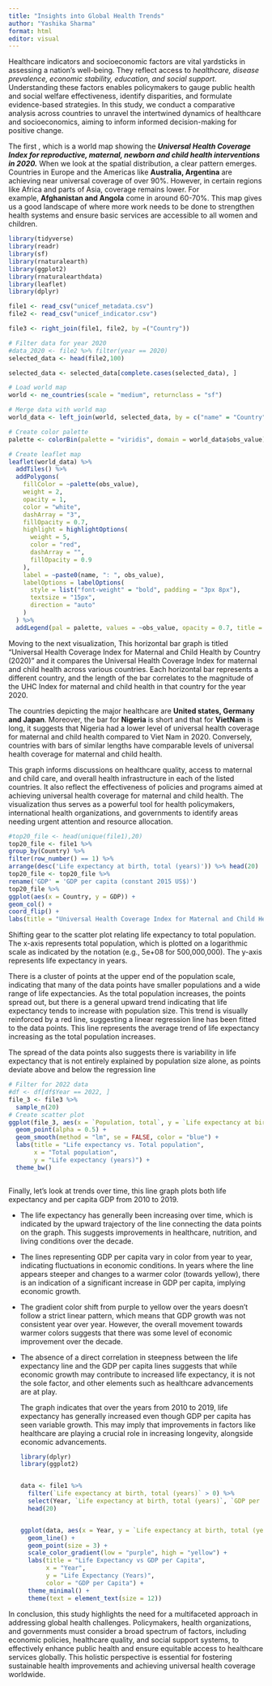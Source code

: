 ```yaml
---
title: "Insights into Global Health Trends"
author: "Yashika Sharma"
format: html
editor: visual
---
```


Healthcare indicators and socioeconomic factors are vital yardsticks in assessing a nation's well-being. They reflect access to *healthcare, disease prevalence, economic stability, education, and social support*. Understanding these factors enables policymakers to gauge public health and social welfare effectiveness, identify disparities, and formulate evidence-based strategies. In this study, we conduct a comparative analysis across countries to unravel the intertwined dynamics of healthcare and socioeconomics, aiming to inform informed decision-making for positive change.

The first , which is a world map showing the ***Universal Health Coverage Index for reproductive, maternal, newborn and child health interventions in 2020.*** When we look at the spatial distribution, a clear pattern emerges. Countries in Europe and the Americas like **Australia, Argentina** are achieving near universal coverage of over 90%. However, in certain regions like Africa and parts of Asia, coverage remains lower. For example, **Afghanistan and Angola** come in around 60-70%. This map gives us a good landscape of where more work needs to be done to strengthen health systems and ensure basic services are accessible to all women and children.

```r
library(tidyverse)
library(readr)
library(sf)
library(rnaturalearth)
library(ggplot2)
library(rnaturalearthdata)
library(leaflet)
library(dplyr)

file1 <- read_csv("unicef_metadata.csv")
file2 <- read_csv("unicef_indicator.csv")

file3 <- right_join(file1, file2, by =("Country"))

# Filter data for year 2020
#data_2020 <- file2 %>% filter(year == 2020)
selected_data <- head(file2,100)

selected_data <- selected_data[complete.cases(selected_data), ]

# Load world map
world <- ne_countries(scale = "medium", returnclass = "sf")

# Merge data with world map
world_data <- left_join(world, selected_data, by = c("name" = "Country"))

# Create color palette
palette <- colorBin(palette = "viridis", domain = world_data$obs_value)

# Create leaflet map
leaflet(world_data) %>%
  addTiles() %>%
  addPolygons(
    fillColor = ~palette(obs_value),
    weight = 2,
    opacity = 1,
    color = "white",
    dashArray = "3",
    fillOpacity = 0.7,
    highlight = highlightOptions(
      weight = 5,
      color = "red",
      dashArray = "",
      fillOpacity = 0.9
    ),
    label = ~paste0(name, ": ", obs_value),
    labelOptions = labelOptions(
      style = list("font-weight" = "bold", padding = "3px 8px"),
      textsize = "15px",
      direction = "auto"
    )
  ) %>%
  addLegend(pal = palette, values = ~obs_value, opacity = 0.7, title = "Universal health coverage index for reproductive, maternal, newborn and child-health interventions")
```

Moving to the next visualization, This horizontal bar graph is titled "Universal Health Coverage Index for Maternal and Child Health by Country (2020)" and it compares the Universal Health Coverage Index for maternal and child health across various countries. Each horizontal bar represents a different country, and the length of the bar correlates to the magnitude of the UHC Index for maternal and child health in that country for the year 2020.

The countries depicting the major healthcare are **United states, Germany and Japan**. Moreover, the bar for **Nigeria** is short and that for **VietNam** is long, it suggests that Nigeria had a lower level of universal health coverage for maternal and child health compared to Viet Nam in 2020. Conversely, countries with bars of similar lengths have comparable levels of universal health coverage for maternal and child health.

This graph informs discussions on healthcare quality, access to maternal and child care, and overall health infrastructure in each of the listed countries. It also reflect the effectiveness of policies and programs aimed at achieving universal health coverage for maternal and child health. The visualization thus serves as a powerful tool for health policymakers, international health organizations, and governments to identify areas needing urgent attention and resource allocation.

```r
#top20_file <- head(unique(file1),20)
top20_file <- file1 %>%
group_by(Country) %>%
filter(row_number() == 1) %>%
arrange(desc('Life expectancy at birth, total (years)')) %>% head(20)
top20_file <- top20_file %>%
rename('GDP' = 'GDP per capita (constant 2015 US$)')
top20_file %>%
ggplot(aes(x = Country, y = GDP)) +
geom_col() +
coord_flip() +
labs(title = "Universal Health Coverage Index for Maternal and Child Health by Country (2020)", x = "Country", y = "Life expectancy at birth, total (years)")
```

Shifting gear to the scatter plot relating life expectancy to total population. The x-axis represents total population, which is plotted on a logarithmic scale as indicated by the notation (e.g., 5e+08 for 500,000,000). The y-axis represents life expectancy in years.

There is a cluster of points at the upper end of the population scale, indicating that many of the data points have smaller populations and a wide range of life expectancies. As the total population increases, the points spread out, but there is a general upward trend indicating that life expectancy tends to increase with population size. This trend is visually reinforced by a red line, suggesting a linear regression line has been fitted to the data points. This line represents the average trend of life expectancy increasing as the total population increases.

The spread of the data points also suggests there is variability in life expectancy that is not entirely explained by population size alone, as points deviate above and below the regression line

```r
# Filter for 2022 data
#df <- df[df$Year == 2022, ]
file_3 <- file3 %>%
  sample_n(20)
# Create scatter plot
ggplot(file_3, aes(x = `Population, total`, y = `Life expectancy at birth, total (years)`)) +
  geom_point(alpha = 0.5) +
  geom_smooth(method = "lm", se = FALSE, color = "blue") +
  labs(title = "Life expectancy vs. Total population",
       x = "Total population",
       y = "Life expectancy (years)") +
  theme_bw()
 
```

Finally, let's look at trends over time, this line graph plots both life expectancy and per capita GDP from 2010 to 2019.

-   The life expectancy has generally been increasing over time, which is indicated by the upward trajectory of the line connecting the data points on the graph. This suggests improvements in healthcare, nutrition, and living conditions over the decade.

-   The lines representing GDP per capita vary in color from year to year, indicating fluctuations in economic conditions. In years where the line appears steeper and changes to a warmer color (towards yellow), there is an indication of a significant increase in GDP per capita, implying economic growth.

-   The gradient color shift from purple to yellow over the years doesn't follow a strict linear pattern, which means that GDP growth was not consistent year over year. However, the overall movement towards warmer colors suggests that there was some level of economic improvement over the decade.

-   The absence of a direct correlation in steepness between the life expectancy line and the GDP per capita lines suggests that while economic growth may contribute to increased life expectancy, it is not the sole factor, and other elements such as healthcare advancements are at play.

    The graph indicates that over the years from 2010 to 2019, life expectancy has generally increased even though GDP per capita has seen variable growth. This may imply that improvements in factors like healthcare are playing a crucial role in increasing longevity, alongside economic advancements.

    ```r


    library(dplyr)
    library(ggplot2)


    data <- file1 %>%
      filter(`Life expectancy at birth, total (years)` > 0) %>%
      select(Year, `Life expectancy at birth, total (years)`, `GDP per capita (constant 2015 US$)`) %>%
      head(20)


    ggplot(data, aes(x = Year, y = `Life expectancy at birth, total (years)`, color = `GDP per capita (constant 2015 US$)`)) +
      geom_line() +
      geom_point(size = 3) +
      scale_color_gradient(low = "purple", high = "yellow") +
      labs(title = "Life Expectancy vs GDP per Capita",
           x = "Year",
           y = "Life Expectancy (Years)",
           color = "GDP per Capita") +
      theme_minimal() +
      theme(text = element_text(size = 12))
    ```

In conclusion, this study highlights the need for a multifaceted approach in addressing global health challenges. Policymakers, health organizations, and governments must consider a broad spectrum of factors, including economic policies, healthcare quality, and social support systems, to effectively enhance public health and ensure equitable access to healthcare services globally. This holistic perspective is essential for fostering sustainable health improvements and achieving universal health coverage worldwide.
